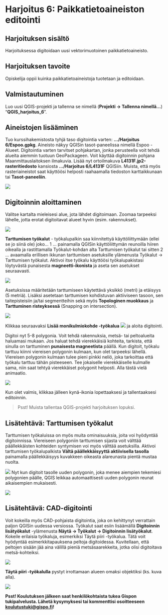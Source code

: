 # Harjoitus 6: Paikkatietoaineiston editointi

## Harjoituksen sisältö
Harjoituksessa digitoidaan uusi vektorimuotoinen paikkatietoaineisto.

## Harjoituksen tavoite
Opiskelija oppii kuinka paikkatietoaineistoja tuotetaan ja editoidaan.


## Valmistautuminen
Luo uusi QGIS-projekti ja tallenna se nimellä (**Projekti → Tallenna nimellä…**) “**QGIS_harjoitus_6**”.



## Aineistojen lisääminen

Tuo kurssihakemistosta tyhjä taso digitointia varten: **.../Harjoitus 6/Espoo.gpkg**. Aineisto näkyy QGISin tasot-paneelissa nimellä Espoo - Alueet.
Digitointia varten tarvitset pohjakartan, jonka perusteella voit tehdä alueita aiemmin tuotuun GeoPackageen. Voit käyttää digitoinnin pohjana Maanmittauslaitoksen ilmakuvia. Lisää nyt ortoilmakuva **L4131F.jp2-rasteritiedosto** kansiosta **.../Harjoitus 6/L4131F** QGISiin. Muista, että myös rasteriaineistot saat käyttöösi helposti raahaamalla tiedoston karttaikkunaan tai **Tasot-paneeliin**. 

![](img/harjoitus_6/image13.png)

## Digitoinnin aloittaminen
Valitse kartalta mieleisesi alue, jota lähdet digitoimaan. Zoomaa tarpeeksi lähelle, jotta erotat digitoitavat alueet hyvin (esim. rakennukset).

![](img/harjoitus_6/image3.png)

**Tarttumisen työkalut** - työkalupalkin saa kiinnitettyä käyttöliittymään (ellei se jo siinä ole) joko… 
1 … painamalla QGISin käyttöliittymän reunoilla hiiren oikealla ja rastittamalla Työkalut-kohdan alta Tarttumisen työkalut tai sitten
2 … avaamalla erillisen ikkunan tarttumisen asetuksille ylämenusta Työkalut → Tarttumisen työkalut.
Aktivoi itse työkalu käyttöösi työkalupakistasi löytyvästä punaisesta **magneetti-ikonista** ja aseta sen asetukset seuraavasti.

![](img/harjoitus_6/image9.png)

Asetuksissa määritetään tarttumiseen käytettävä yksikkö (metri) ja etäisyys (5 metriä). Lisäksi asetetaan tarttumisen kohdistuvan aktiiviseen tasoon, sen taitepisteisiin ja/tai segmentteihin sekä myös **Topologinen muokkaus** ja **Tarttuminen risteyksessä** (Snapping on intersection).

![](img/harjoitus_6/image7.png)

Klikkaa seuraavaksi **Lisää monikulmiokohde -työkalua**  ![](img/harjoitus_6/image17.png)  ja aloita digitointi. 

Digitoi nyt 5-8 polygonia. Voit tehdä rakennuksia, metsä- tai peltoalueita haluamasi mukaan. Jos haluat tehdä vierekkäisiä kohteita, tarkista, että sinulla on tarttuminen **punaisesta magneetista** päällä. Kun digitoit, työkalu tarttuu kiinni viereisen polygonin kulmaan, kun olet tarpeeksi lähellä. Viereisen polygonin kulmaan tulee pieni pinkki neliö, joka tarkoittaa että työkalu tarttuu tähän pisteeseen. Tee jokaiselle vierekkäiselle kulmalle sama, niin saat tehtyä vierekkäiset polygonit helposti. Alla tästä vielä animaatio.

![](img/harjoitus_6/image18.gif)


Kun olet valmis, klikkaa jälleen kynä-ikonia lopettaaksesi ja tallentaaksesi editoinnin. 



> Psst! Muista tallentaa QGIS-projekti harjoituksen lopuksi.


## Lisätehtävä: Tarttumisen työkalut

Tarttumisen työkaluissa on myös muita ominaisuuksia, joita voi hyödyntää digitoinnissa. Viereiseen polygoniin tarttumisen sijasta voit välttää päällekkäisten kohteiden syntymisen voi myös välttää asetuksilla. Aktivoi tarttumisen työkalupalkista **Vältä päällekkäisyyttä aktiivisella tasolla** painamalla päällekkäisyys kuvakkeen oikeasta alareunasta pientä mustaa nuolta. 

![](img/harjoitus_6/image22.png)
Nyt kun digitoit tasolle uuden polygonin, joka menee aiempien tekemiesi polygonien päälle, QGIS leikkaa automaattisesti uuden polygonin reunat aikaisempien mukaisesti.

![](img/harjoitus_6/image19.gif)



## Lisätehtävä: CAD-digitointi
Voit kokeilla myös CAD-pohjaista digitointia, joka on kehittynyt verrattain paljon QGISin uudessa versiossa. Työkalut saat esiin lisäämällä **Digitoinnin lisätyökalut** -ylämenusta **Näytä → Työkalut → Digitoinnin lisätyökalut**. 
Kokeile erilaisia työkaluja, esimerkiksi Täytä piiri -työkalua. Tätä voit hyödyntää esimerkkitapauksena peltoja digitoidessa. Kuvitellaan, että peltojen sisään jää aina välillä pieniä metsäsaarekkeita, jotka olisi digitoitava metsä-kohteiksi.

![](img/harjoitus_6/image8.png)

 **Täytä piiri -työkalulla** pystyt irrottamaan alueen omaksi objektiksi (ks. kuva alla).

![](img/harjoitus_6/image2.png)

::: hint-box
**Psst! Koulutuksen jälkeen saat henkilökohtaista tukea Gispon tukipalvelusta. Lähetä kysymyksesi tai kommenttisi osoitteeseen [koulutustuki\@gispo.fi](mailto:koulutustuki@gispo.fi){.email}!**
:::